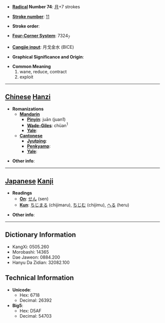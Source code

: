 * '''[[Wiktionary:Chinese radical index| Radical]] Number 74''': [[Wiktionary:Chinese radical index 月|月]]+7 strokes

* '''[[Wiktionary:Chinese total strokes index|Stroke number]]''': [[Wiktionary:Chinese total strokes index 11|11]]

* '''Stroke order''': 

* '''[[Wiktionary:Chinese four corner index|Four-Corner System]]''': 7324<sub>7</sub>

* '''[[Wiktionary:Chinese Cangjie index|Cangjie input]]''': 月戈金水 (BICE)

* '''Graphical Significance and Origin''': 

* '''Common Meaning'''
*#wane, reduce, contract
*# exploit


----

== [[Chinese]] [[Hanzi]] ==

* '''Romanizations'''
** '''[[Mandarin]]'''
*** '''[[Pinyin]]''': juān (juan1)
*** '''[[Wade-Giles]]''': chüan<sup>1</sup>
*** '''[[Yale]]''': 
** '''[[Cantonese]]'''
*** '''[[Jyutping]]''':
*** '''[[Penkyamp]]''': 
*** '''[[Yale]]''': 

* '''Other info''': 

----

== [[Japanese]] [[Kanji]] ==

* '''Readings'''
** '''[[On]]''': [[せん]] (sen)
** '''[[Kun]]''': [[ちじまる]] (chijimaru), [[ちじむ]] (chijimu), [[へる]] (heru)

* '''Other info''':  

----

== Dictionary Information ==

* KangXi: 0505.260
* Morobashi: 14365
* Dae Jaweon: 0884.200
* Hanyu Da Zidian: 32082.100

== Technical Information ==

* '''Unicode''':
** Hex: 6718
** Decimal: 26392
* '''Big5''':
** Hex: D5AF
** Decimal: 54703